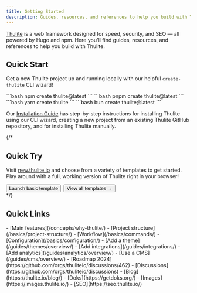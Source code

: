 ```yaml
---
title: Getting Started
description: Guides, resources, and references to help you build with Thulite — the web framework designed for speed, security, and SEO.
---
```


[Thulite](https://thulite.io/) is a web framework designed for speed, security, and SEO — all powered by Hugo and npm. Here you'll find guides, resources, and references to help you build with Thulite.

## Quick Start

Get a new Thulite project up and running locally with our helpful `create-thulite` CLI wizard!

<Tabs syncKey="package-manager">
  <TabItem label="npm">
```bash
npm create thulite@latest
```
  </TabItem>
  <TabItem label="pnpm">
```bash
pnpm create thulite@latest
```
  </TabItem>
  <TabItem label="Yarn">
```bash
yarn create thulite
```
  </TabItem>
  <TabItem label="bun">
```bash
bun create thulite@latest
```
  </TabItem>
</Tabs>

Our [Installation Guide](/install-and-setup/) has step-by-step instructions for installing Thulite using our CLI wizard, creating a new project from an existing Thulite GitHub repository, and for installing Thulite manually.

{/*
## Quick Try

Visit [new.thulite.io](https://new.thulite.io/) and choose from a variety of templates to get started. Play around with a full, working version of Thulite right in your browser!

<div style="display: flex; flex-wrap: wrap; gap: 0.5rem;">
  <Button href="https://gitpod.io/#https://github.com/thuliteio/basic-starter">Launch basic template</Button>
  <Button variant="outline" href="https://new.thulite.io/">View all templates →</Button>
</div>
*/}

## Quick Links

<CardGrid>
  <Card title="Learn Thulite" icon="open-book">
    - [Main features](/concepts/why-thulite/)
    - [Project structure](/basics/project-structure/)
    - [Workflow](/basics/commands/)
    - [Configuration](/basics/configuration/)
  </Card>
  <Card title="Extend Thulite" icon="puzzle">
    - [Add a theme](/guides/themes/overview/)
    - [Add integrations](/guides/integrations/)
    - [Add analytics](/guides/analytics/overview/)
    - [Use a CMS](/guides/cms/overview/)
  </Card>
  <Card title="What's going on?" icon="information">
    - [Roadmap 2024](https://github.com/orgs/thuliteio/discussions/462)
    - [Discussions](https://github.com/orgs/thuliteio/discussions)
    - [Blog](https://thulite.io/blog/)
  </Card>
  <Card title="Other docs" icon="document">
    - [Doks](https://getdoks.org/)
    - [Images](https://images.thulite.io/)
    - [SEO](https://seo.thulite.io/)
  </Card>
</CardGrid>
